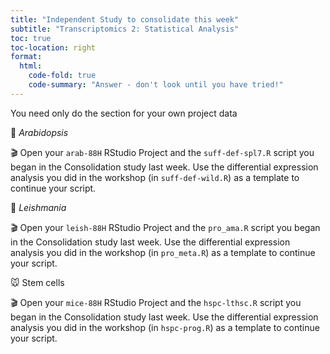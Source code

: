 ```yaml
---
title: "Independent Study to consolidate this week"
subtitle: "Transcriptomics 2: Statistical Analysis"
toc: true
toc-location: right
format:
  html:
    code-fold: true
    code-summary: "Answer - don't look until you have tried!"
---
```


You need only do the section for your own project data

🎄 *Arabidopsis*

🎬 Open your `arab-88H` RStudio Project and the `suff-def-spl7.R` script
you began in the Consolidation study last week. Use the differential
expression analysis you did in the workshop (in `suff-def-wild.R`) as a
template to continue your script.

💉 *Leishmania*

🎬 Open your `leish-88H` RStudio Project and the `pro_ama.R` script you
began in the Consolidation study last week. Use the differential
expression analysis you did in the workshop (in `pro_meta.R`) as a
template to continue your script.

🐭 Stem cells

🎬 Open your `mice-88H` RStudio Project and the `hspc-lthsc.R` script
you began in the Consolidation study last week. Use the differential
expression analysis you did in the workshop (in `hspc-prog.R`) as a
template to continue your script.
